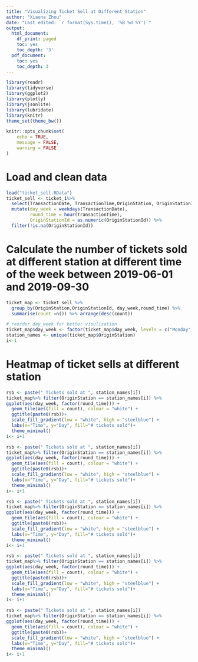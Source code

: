 ```yaml
---
title: "Visualizing Ticket Sell at Different Station"
author: "Xiaona Zhou"
date: "Last edited: `r format(Sys.time(), '%B %d %Y')`"
output:
  html_document:
    df_print: paged
    toc: yes
    toc_depth: '3'
  pdf_document:
    toc: yes
    toc_depth: 3
---
```


```r
library(readr)
library(tidyverse)
library(ggplot2)
library(plotly)
library(jsonlite)
library(lubridate)
library(knitr)
theme_set(theme_bw())

knitr::opts_chunk$set(
	echo = TRUE,
	message = FALSE,
	warning = FALSE
)
```


# Load and clean data 
```r

load("ticket_sell.RData")
ticket_sell <- ticket_1%>% 
  select(TransactionDate, TransactionTime,OriginStation, OriginStationId, DestinationStation, DestinationStationId, LineId) %>% 
  mutate(day_week = weekdays(TransactionDate),
         round_time = hour(TransactionTime),
         OriginStationId = as.numeric(OriginStationId)) %>% 
  filter(!is.na(OriginStationId))

```


# Calculate the number of tickets sold at different station at different time of the week between 2019-06-01 and 2019-09-30
```r
ticket_map <- ticket_sell %>%
  group_by(OriginStation,OriginStationId, day_week,round_time) %>%
  summarise(count =n()) %>% arrange(desc(count))

# reorder day_week for better visulization 
ticket_map$day_week <- factor(ticket_map$day_week, levels = c("Monday", "Tuesday", "Wednesday", "Thursday", "Friday", "Saturday", "Sunday"))
station_names <- unique(ticket_map$OriginStation)
i<-1
```

# Heatmap of ticket sells at different station 

```r
rsb <- paste(" Tickets sold at ", station_names[i])
ticket_map%>% filter(OriginStation == station_names[i]) %>% 
ggplot(aes(day_week, factor(round_time))) +
  geom_tile(aes(fill = count), colour = "white") +
  ggtitle(paste0(rsb))+
  scale_fill_gradient(low = "white", high = "steelblue") +
  labs(x="Time", y="Day", fill="# tickets sold")+
  theme_minimal()
i<- i+1
```




```r
rsb <- paste(" Tickets sold at ", station_names[i])
ticket_map%>% filter(OriginStation == station_names[i]) %>% 
ggplot(aes(day_week, factor(round_time))) +
  geom_tile(aes(fill = count), colour = "white") +
  ggtitle(paste0(rsb))+
  scale_fill_gradient(low = "white", high = "steelblue") +
  labs(x="Time", y="Day", fill="# tickets sold")+
  theme_minimal()
i<- i+1
```




```r
rsb <- paste(" Tickets sold at ", station_names[i])
ticket_map%>% filter(OriginStation == station_names[i]) %>% 
ggplot(aes(day_week, factor(round_time))) +
  geom_tile(aes(fill = count), colour = "white") +
  ggtitle(paste0(rsb))+
  scale_fill_gradient(low = "white", high = "steelblue") +
  labs(x="Time", y="Day", fill="# tickets sold")+
  theme_minimal()
i<- i+1
```


```r
rsb <- paste(" Tickets sold at ", station_names[i])
ticket_map%>% filter(OriginStation == station_names[i]) %>% 
ggplot(aes(day_week, factor(round_time))) +
  geom_tile(aes(fill = count), colour = "white") +
  ggtitle(paste0(rsb))+
  scale_fill_gradient(low = "white", high = "steelblue") +
  labs(x="Time", y="Day", fill="# tickets sold")+
  theme_minimal()
i<- i+1
```



```r
rsb <- paste(" Tickets sold at ", station_names[i])
ticket_map%>% filter(OriginStation == station_names[i]) %>% 
ggplot(aes(day_week, factor(round_time))) +
  geom_tile(aes(fill = count), colour = "white") +
  ggtitle(paste0(rsb))+
  scale_fill_gradient(low = "white", high = "steelblue") +
  labs(x="Time", y="Day", fill="# tickets sold")+
  theme_minimal()
i<- i+1
```

